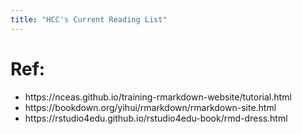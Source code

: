 ```yaml
---
title: "HCC's Current Reading List"
---
```



# Ref:
- https://nceas.github.io/training-rmarkdown-website/tutorial.html
- https://bookdown.org/yihui/rmarkdown/rmarkdown-site.html
- https://rstudio4edu.github.io/rstudio4edu-book/rmd-dress.html